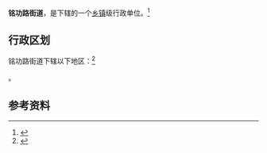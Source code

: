 {{中国乡级行政区|41/01/03/003/000}}

'''铭功路街道'''，是{{PRC admin/fullname|41/01/03/003/000|3}}下辖的一个[[乡镇|乡镇]]级行政单位。<ref>{{PRC admin/ref sgc|{{PRC admin/parent|41/01/03/003/000}}}}</ref>

== 行政区划 ==

铭功路街道下辖以下地区：<ref>{{PRC admin/ref sgc|41/01/03/003/000}}</ref>

{{PRC admin/children|41/01/03/003/000}}。

== 参考资料 ==

{{reflist}}

{{行政区划小作品}}
{{PRC admin/navcat|41/01/03/003/000}}